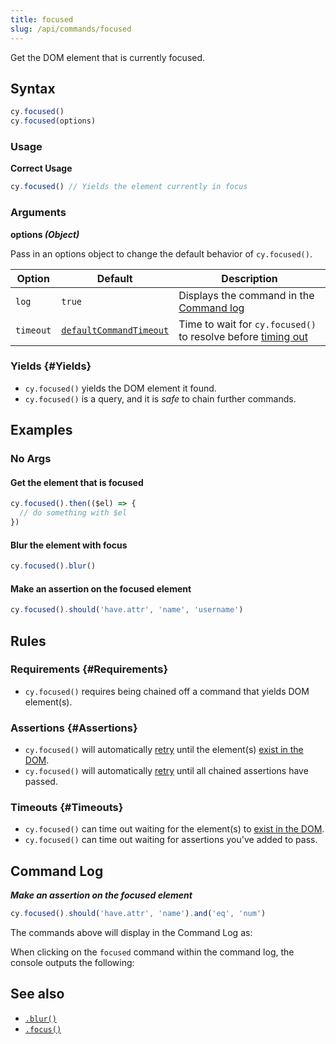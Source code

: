 ```yaml
---
title: focused
slug: /api/commands/focused
---
```


Get the DOM element that is currently focused.

## Syntax

```javascript
cy.focused()
cy.focused(options)
```

### Usage

<Icon name="check-circle" color="green" /> **Correct Usage**

```javascript
cy.focused() // Yields the element currently in focus
```

### Arguments

<Icon name="angle-right" /> **options _(Object)_**

Pass in an options object to change the default behavior of `cy.focused()`.

| Option    | Default                                                           | Description                                                                           |
| --------- | ----------------------------------------------------------------- | ------------------------------------------------------------------------------------- |
| `log`     | `true`                                                            | Displays the command in the [Command log](/app/core-concepts/open-mode#Command-Log) |
| `timeout` | [`defaultCommandTimeout`](/app/references/configuration#Timeouts) | Time to wait for `cy.focused()` to resolve before [timing out](#Timeouts)             |

### Yields [<Icon name="question-circle"/>](/app/core-concepts/introduction-to-cypress#Subject-Management) {#Yields}

- `cy.focused()` yields the DOM element it found.
- `cy.focused()` is a query, and it is _safe_ to chain further commands.

## Examples

### No Args

#### Get the element that is focused

```javascript
cy.focused().then(($el) => {
  // do something with $el
})
```

#### Blur the element with focus

```javascript
cy.focused().blur()
```

#### Make an assertion on the focused element

```javascript
cy.focused().should('have.attr', 'name', 'username')
```

## Rules

### Requirements [<Icon name="question-circle"/>](/app/core-concepts/introduction-to-cypress#Chains-of-Commands) {#Requirements}

- `cy.focused()` requires being chained off a command that yields DOM
  element(s).

### Assertions [<Icon name="question-circle"/>](/app/core-concepts/introduction-to-cypress#Assertions) {#Assertions}

- `cy.focused()` will automatically [retry](/app/core-concepts/retry-ability)
  until the element(s)
  [exist in the DOM](/app/core-concepts/introduction-to-cypress#Implicit-Assertions).
- `cy.focused()` will automatically [retry](/app/core-concepts/retry-ability)
  until all chained assertions have passed.

### Timeouts [<Icon name="question-circle"/>](/app/core-concepts/introduction-to-cypress#Timeouts) {#Timeouts}

- `cy.focused()` can time out waiting for the element(s) to
  [exist in the DOM](/app/core-concepts/introduction-to-cypress#Implicit-Assertions).
- `cy.focused()` can time out waiting for assertions you've added to pass.

## Command Log

**_Make an assertion on the focused element_**

```javascript
cy.focused().should('have.attr', 'name').and('eq', 'num')
```

The commands above will display in the Command Log as:

<DocsImage
  src="/img/api/focused/make-assertion-about-focused-element.png"
  alt="Command Log focused"
/>

When clicking on the `focused` command within the command log, the console
outputs the following:

<DocsImage
  src="/img/api/focused/currently-focused-element-in-an-input.png"
  alt="console focused"
/>

## See also

- [`.blur()`](/api/commands/blur)
- [`.focus()`](/api/commands/focus)
